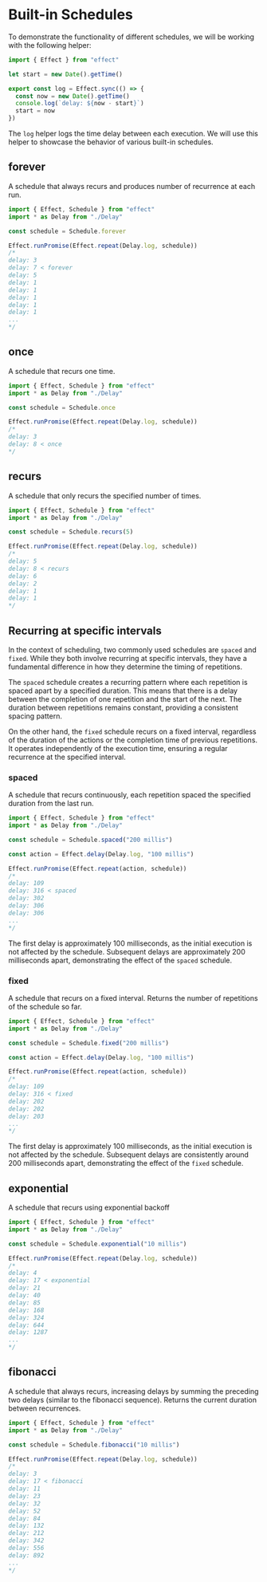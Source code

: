 # Built-in Schedules

To demonstrate the functionality of different schedules, we will be working with the following helper:

```ts filename="Delay.ts"
import { Effect } from "effect"

let start = new Date().getTime()

export const log = Effect.sync(() => {
  const now = new Date().getTime()
  console.log(`delay: ${now - start}`)
  start = now
})
```

The `log` helper logs the time delay between each execution. We will use this helper to showcase the behavior of various built-in schedules.

## forever

A schedule that always recurs and produces number of recurrence at each run.

```ts
import { Effect, Schedule } from "effect"
import * as Delay from "./Delay"

const schedule = Schedule.forever

Effect.runPromise(Effect.repeat(Delay.log, schedule))
/*
delay: 3
delay: 7 < forever
delay: 5
delay: 1
delay: 1
delay: 1
delay: 1
delay: 1
...
*/
```

## once

A schedule that recurs one time.

```ts
import { Effect, Schedule } from "effect"
import * as Delay from "./Delay"

const schedule = Schedule.once

Effect.runPromise(Effect.repeat(Delay.log, schedule))
/*
delay: 3
delay: 8 < once
*/
```

## recurs

A schedule that only recurs the specified number of times.

```ts
import { Effect, Schedule } from "effect"
import * as Delay from "./Delay"

const schedule = Schedule.recurs(5)

Effect.runPromise(Effect.repeat(Delay.log, schedule))
/*
delay: 5
delay: 8 < recurs
delay: 6
delay: 2
delay: 1
delay: 1
*/
```

## Recurring at specific intervals

In the context of scheduling, two commonly used schedules are `spaced` and `fixed`. While they both involve recurring at specific intervals, they have a fundamental difference in how they determine the timing of repetitions.

The `spaced` schedule creates a recurring pattern where each repetition is spaced apart by a specified duration. This means that there is a delay between the completion of one repetition and the start of the next. The duration between repetitions remains constant, providing a consistent spacing pattern.

On the other hand, the `fixed` schedule recurs on a fixed interval, regardless of the duration of the actions or the completion time of previous repetitions. It operates independently of the execution time, ensuring a regular recurrence at the specified interval.

### spaced

A schedule that recurs continuously, each repetition spaced the specified duration from the last run.

```ts
import { Effect, Schedule } from "effect"
import * as Delay from "./Delay"

const schedule = Schedule.spaced("200 millis")

const action = Effect.delay(Delay.log, "100 millis")

Effect.runPromise(Effect.repeat(action, schedule))
/*
delay: 109
delay: 316 < spaced
delay: 302
delay: 306
delay: 306
...
*/
```

The first delay is approximately 100 milliseconds, as the initial execution is not affected by the schedule. Subsequent delays are approximately 200 milliseconds apart, demonstrating the effect of the `spaced` schedule.

### fixed

A schedule that recurs on a fixed interval. Returns the number of repetitions of the schedule so far.

```ts
import { Effect, Schedule } from "effect"
import * as Delay from "./Delay"

const schedule = Schedule.fixed("200 millis")

const action = Effect.delay(Delay.log, "100 millis")

Effect.runPromise(Effect.repeat(action, schedule))
/*
delay: 109
delay: 316 < fixed
delay: 202
delay: 202
delay: 203
...
*/
```

The first delay is approximately 100 milliseconds, as the initial execution is not affected by the schedule. Subsequent delays are consistently around 200 milliseconds apart, demonstrating the effect of the `fixed` schedule.

## exponential

A schedule that recurs using exponential backoff

```ts
import { Effect, Schedule } from "effect"
import * as Delay from "./Delay"

const schedule = Schedule.exponential("10 millis")

Effect.runPromise(Effect.repeat(Delay.log, schedule))
/*
delay: 4
delay: 17 < exponential
delay: 21
delay: 40
delay: 85
delay: 168
delay: 324
delay: 644
delay: 1287
...
*/
```

## fibonacci

A schedule that always recurs, increasing delays by summing the preceding two delays (similar to the fibonacci sequence). Returns the current duration between recurrences.

```ts
import { Effect, Schedule } from "effect"
import * as Delay from "./Delay"

const schedule = Schedule.fibonacci("10 millis")

Effect.runPromise(Effect.repeat(Delay.log, schedule))
/*
delay: 3
delay: 17 < fibonacci
delay: 11
delay: 23
delay: 32
delay: 52
delay: 84
delay: 132
delay: 212
delay: 342
delay: 556
delay: 892
...
*/
```
